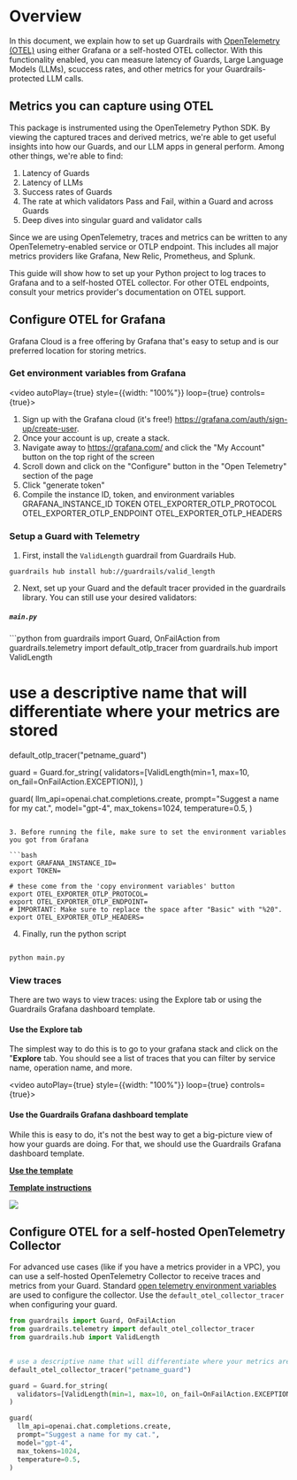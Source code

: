 
# Overview 

In this document, we explain how to set up Guardrails with [OpenTelemetry (OTEL)](https://opentelemetry.io/) using either Grafana or a self-hosted OTEL collector. With this functionality enabled, you can measure latency of Guards, Large Language Models (LLMs), scuccess rates, and other metrics for your Guardrails-protected LLM calls. 

## Metrics you can capture using OTEL

This package is instrumented using the OpenTelemetry Python SDK. By viewing the captured traces and derived metrics, we're able to get useful insights into how our Guards, and our LLM apps in general perform. Among other things, we're able to find:

1. Latency of Guards
2. Latency of LLMs
3. Success rates of Guards
4. The rate at which validators Pass and Fail, within a Guard and across Guards
5. Deep dives into singular guard and validator calls

Since we are using OpenTelemetry, traces and metrics can be written to any OpenTelemetry-enabled service or OTLP endpoint. This includes all major metrics providers like Grafana, New Relic, Prometheus, and Splunk. 

This guide will show how to set up your Python project to log traces to Grafana and to a self-hosted OTEL collector. For other OTEL endpoints, consult your metrics provider's documentation on OTEL support.

## Configure OTEL for Grafana

Grafana Cloud is a free offering by Grafana that's easy to setup and is our preferred location for storing metrics.

### Get environment variables from Grafana

<video autoPlay={true} style={{width: "100%"}} loop={true} controls={true}>
 <source src={GrafanaOtelConfig} type="video/mp4"/>
</video>

1. Sign up with the Grafana cloud (it's free!) https://grafana.com/auth/sign-up/create-user. 
2. Once your account is up, create a stack.
3. Navigate away to https://grafana.com/ and click the "My Account" button on the top right of the screen
4. Scroll down and click on the "Configure" button in the "Open Telemetry" section of the page
5. Click "generate token"
6. Compile the instance ID, token, and environment variables 
GRAFANA_INSTANCE_ID
TOKEN
OTEL_EXPORTER_OTLP_PROTOCOL
OTEL_EXPORTER_OTLP_ENDPOINT
OTEL_EXPORTER_OTLP_HEADERS

### Setup a Guard with Telemetry

1. First, install the ```ValidLength``` guardrail from Guardrails Hub.

```guardrails hub install hub://guardrails/valid_length```

2. Next, set up your Guard and the default tracer provided in the guardrails library. You can still use your desired validators:

<h5 a><strong><code>main.py</code></strong></h5>
```python
from guardrails import Guard, OnFailAction
from guardrails.telemetry import default_otlp_tracer
from guardrails.hub import ValidLength


# use a descriptive name that will differentiate where your metrics are stored
default_otlp_tracer("petname_guard")

guard = Guard.for_string(
  validators=[ValidLength(min=1, max=10, on_fail=OnFailAction.EXCEPTION)],
)

guard(
  llm_api=openai.chat.completions.create,
  prompt="Suggest a name for my cat.",
  model="gpt-4",
  max_tokens=1024,
  temperature=0.5,
)
```

3. Before running the file, make sure to set the environment variables you got from Grafana

```bash
export GRAFANA_INSTANCE_ID=
export TOKEN=

# these come from the 'copy environment variables' button
export OTEL_EXPORTER_OTLP_PROTOCOL=
export OTEL_EXPORTER_OTLP_ENDPOINT=
# IMPORTANT: Make sure to replace the space after "Basic" with "%20".
export OTEL_EXPORTER_OTLP_HEADERS=
```

4. Finally, run the python script

```bash

python main.py

```

### View traces

There are two ways to view traces: using the Explore tab or using the Guardrails Grafana dashboard template. 

#### Use the Explore tab

The simplest way to do this is to go to your grafana stack and click on the "**Explore** tab. You should see a list of traces that you can filter by service name, operation name, and more.

<video autoPlay={true} style={{width: "100%"}} loop={true} controls={true}>
 <source src={ViewTraces} type="video/mp4"/>
</video>

#### Use the Guardrails Grafana dashboard template

While this is easy to do, it's not the best way to get a big-picture view of how your guards are doing. For that, we should use the Guardrails Grafana dashboard template.

**[Use the template](https://grafana.com/grafana/dashboards/20600-standard-guardrails-dash/)**

**[Template instructions](https://grafana.com/docs/grafana/latest/dashboards/build-dashboards/import-dashboards/)**

<img src={Dashboard}/>


## Configure OTEL for a self-hosted OpenTelemetry Collector

For advanced use cases (like if you have a metrics provider in a VPC), you can use a self-hosted OpenTelemetry Collector to receive traces and metrics from your Guard.
Standard [open telemetry environment variables](https://opentelemetry.io/docs/languages/python/exporters/) are used to configure the collector. Use the `default_otel_collector_tracer` when configuring your guard.

```python
from guardrails import Guard, OnFailAction
from guardrails.telemetry import default_otel_collector_tracer
from guardrails.hub import ValidLength

  
# use a descriptive name that will differentiate where your metrics are stored
default_otel_collector_tracer("petname_guard")

guard = Guard.for_string(
  validators=[ValidLength(min=1, max=10, on_fail=OnFailAction.EXCEPTION)],
)

guard(
  llm_api=openai.chat.completions.create,
  prompt="Suggest a name for my cat.",
  model="gpt-4",
  max_tokens=1024,
  temperature=0.5,
)
```